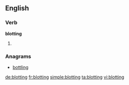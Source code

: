 ==English==

===Verb===
'''blotting'''

# {{present participle of|[[blot]]}}

===Anagrams===
* [[bottling#English|bottling]]

[[de:blotting]]
[[fr:blotting]]
[[simple:blotting]]
[[ta:blotting]]
[[vi:blotting]]